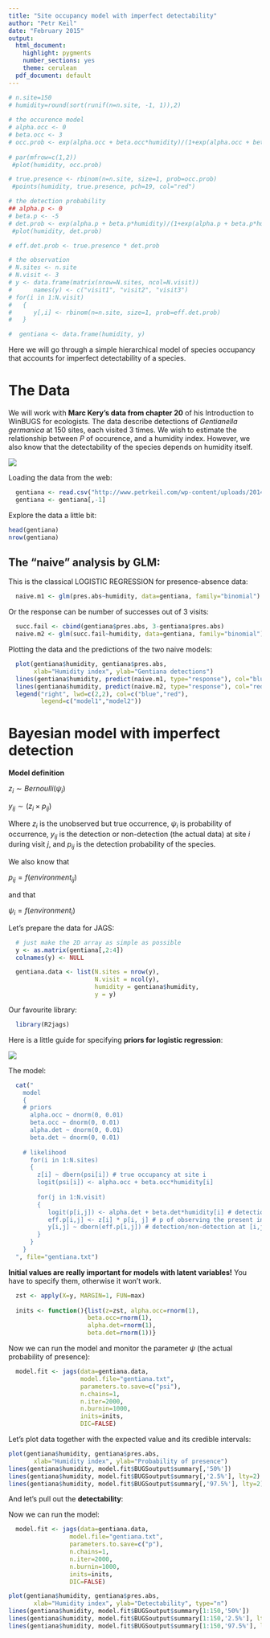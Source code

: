 ```yaml
---
title: "Site occupancy model with imperfect detectability"
author: "Petr Keil"
date: "February 2015"
output:
  html_document:
    highlight: pygments
    number_sections: yes
    theme: cerulean
  pdf_document: default
---
```


```r
# n.site=150
# humidity=round(sort(runif(n=n.site, -1, 1)),2)
 
# the occurence model
# alpha.occ <- 0
# beta.occ <- 3
# occ.prob <- exp(alpha.occ + beta.occ*humidity)/(1+exp(alpha.occ + beta.occ*humidity))
 
# par(mfrow=c(1,2))
 #plot(humidity, occ.prob)

# true.presence <- rbinom(n=n.site, size=1, prob=occ.prob)
 #points(humidity, true.presence, pch=19, col="red")

# the detection probability
## alpha.p <- 0
# beta.p <- -5
# det.prob <- exp(alpha.p + beta.p*humidity)/(1+exp(alpha.p + beta.p*humidity))
 #plot(humidity, det.prob)

# eff.det.prob <- true.presence * det.prob

# the observation
# N.sites <- n.site
# N.visit <- 3
# y <- data.frame(matrix(nrow=N.sites, ncol=N.visit))
#      names(y) <- c("visit1", "visit2", "visit3")
# for(i in 1:N.visit)
#   {
#      y[,i] <- rbinom(n=n.site, size=1, prob=eff.det.prob)
#   }

#  gentiana <- data.frame(humidity, y)
```

Here we will go through a simple hierarchical model of species occupancy that
accounts for imperfect detectability of a species.

# The Data

We will work with **Marc Kery's data from chapter 20** of his Introduction to WinBUGS for ecologists.
The data describe detections of *Gentianella germanica* at 150 sites, each visited 3 times. We wish to estimate the relationship between $P$ of occurence, and a humidity index. However, we also know that the detectability of the species depends on humidity itself.

![](figure/gentiana.png)


Loading the data from the web:
```r
  gentiana <- read.csv("http://www.petrkeil.com/wp-content/uploads/2014/02/gentiana.csv")
  gentiana <- gentiana[,-1]
```

Explore the data a little bit:
```r
head(gentiana)
nrow(gentiana)
```

## The "naive" analysis by GLM:

This is the classical LOGISTIC REGRESSION for presence-absence data:
```r
  naive.m1 <- glm(pres.abs~humidity, data=gentiana, family="binomial")
```

Or the response can be number of successes out of 3 visits:
```r
  succ.fail <- cbind(gentiana$pres.abs, 3-gentiana$pres.abs)
  naive.m2 <- glm(succ.fail~humidity, data=gentiana, family="binomial")
```

Plotting the data and the predictions of the two naive models:
```r
  plot(gentiana$humidity, gentiana$pres.abs,
       xlab="Humidity index", ylab="Gentiana detections")
  lines(gentiana$humidity, predict(naive.m1, type="response"), col="blue")
  lines(gentiana$humidity, predict(naive.m2, type="response"), col="red")
  legend("right", lwd=c(2,2), col=c("blue","red"),
         legend=c("model1","model2"))
```

# Bayesian model with imperfect detection

**Model definition**

$z_i \sim Bernoulli(\psi_i)$

$y_{ij} \sim (z_i \times p_{ij})$

Where $z_i$ is the unobserved but true occurrence, $\psi_i$ is probability of occurrence, $y_{ij}$ is the detection or non-detection (the actual data) at site $i$ during visit $j$, and $p_{ij}$ is the detection probability of the species.

We also know that

$p_{ij}=f(environment_{ij})$

and that

$\psi_i=f(environment_i)$

Let's prepare the data for JAGS:
```r
  # just make the 2D array as simple as possible
  y <- as.matrix(gentiana[,2:4])
  colnames(y) <- NULL

  gentiana.data <- list(N.sites = nrow(y),
                        N.visit = ncol(y),
                        humidity = gentiana$humidity,
                        y = y)
```

Our favourite library:
```r
  library(R2jags)
```

Here is a little guide for specifying **priors for logistic regression**:

![](figure/logit_prior.png)

The model:
```r
  cat("
    model
    {
    # priors
      alpha.occ ~ dnorm(0, 0.01)
      beta.occ ~ dnorm(0, 0.01)
      alpha.det ~ dnorm(0, 0.01)
      beta.det ~ dnorm(0, 0.01)
      
    # likelihood 
      for(i in 1:N.sites)
      {
        z[i] ~ dbern(psi[i]) # true occupancy at site i
        logit(psi[i]) <- alpha.occ + beta.occ*humidity[i] 
     
        for(j in 1:N.visit)
        {
           logit(p[i,j]) <- alpha.det + beta.det*humidity[i] # detection probability
           eff.p[i,j] <- z[i] * p[i, j] # p of observing the present individual
           y[i,j] ~ dbern(eff.p[i,j]) # detection/non-detection at [i,j]
        }  
      }
    }
  ", file="gentiana.txt")
```
  
**Initial values are really important for models with latent variables!** You have to specify them, otherwise it won't work.
```r
  zst <- apply(X=y, MARGIN=1, FUN=max)
  
  inits <- function(){list(z=zst, alpha.occ=rnorm(1),
                      beta.occ=rnorm(1),
                      alpha.det=rnorm(1),
                      beta.det=rnorm(1))}
```

Now we can run the model and monitor the parameter $\psi$ (the actual 
probability of presence):
```r
  model.fit <- jags(data=gentiana.data, 
                    model.file="gentiana.txt",
                    parameters.to.save=c("psi"),
                    n.chains=1,
                    n.iter=2000,
                    n.burnin=1000,
                    inits=inits, 
                    DIC=FALSE)
```

Let's plot data together with the expected value and its credible intervals:
```r
plot(gentiana$humidity, gentiana$pres.abs,
       xlab="Humidity index", ylab="Probability of presence")
lines(gentiana$humidity, model.fit$BUGSoutput$summary[,'50%'])
lines(gentiana$humidity, model.fit$BUGSoutput$summary[,'2.5%'], lty=2)
lines(gentiana$humidity, model.fit$BUGSoutput$summary[,'97.5%'], lty=2)
```

And let's pull out the **detectability**:

Now we can run the model:
```r
  model.fit <- jags(data=gentiana.data, 
                 model.file="gentiana.txt",
                 parameters.to.save=c("p"),
                 n.chains=1,
                 n.iter=2000,
                 n.burnin=1000,
                 inits=inits, 
                 DIC=FALSE)

plot(gentiana$humidity, gentiana$pres.abs,
       xlab="Humidity index", ylab="Detectability", type="n")
lines(gentiana$humidity, model.fit$BUGSoutput$summary[1:150,'50%'])
lines(gentiana$humidity, model.fit$BUGSoutput$summary[1:150,'2.5%'], lty=2)
lines(gentiana$humidity, model.fit$BUGSoutput$summary[1:150,'97.5%'], lty=2)
```







